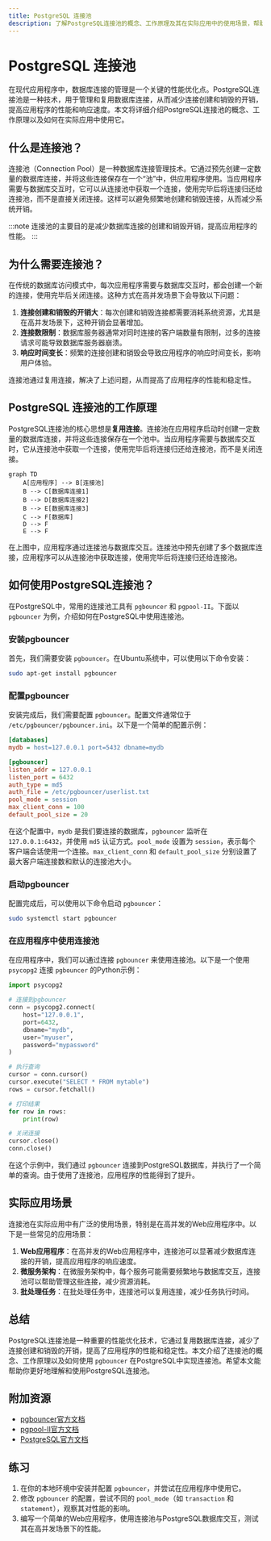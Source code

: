 ```yaml
---
title: PostgreSQL 连接池
description: 了解PostgreSQL连接池的概念、工作原理及其在实际应用中的使用场景，帮助初学者优化数据库性能。
---
```


# PostgreSQL 连接池

在现代应用程序中，数据库连接的管理是一个关键的性能优化点。PostgreSQL连接池是一种技术，用于管理和复用数据库连接，从而减少连接创建和销毁的开销，提高应用程序的性能和响应速度。本文将详细介绍PostgreSQL连接池的概念、工作原理以及如何在实际应用中使用它。

## 什么是连接池？

连接池（Connection Pool）是一种数据库连接管理技术。它通过预先创建一定数量的数据库连接，并将这些连接保存在一个“池”中，供应用程序使用。当应用程序需要与数据库交互时，它可以从连接池中获取一个连接，使用完毕后将连接归还给连接池，而不是直接关闭连接。这样可以避免频繁地创建和销毁连接，从而减少系统开销。

:::note
连接池的主要目的是减少数据库连接的创建和销毁开销，提高应用程序的性能。
:::

## 为什么需要连接池？

在传统的数据库访问模式中，每次应用程序需要与数据库交互时，都会创建一个新的连接，使用完毕后关闭连接。这种方式在高并发场景下会导致以下问题：

1. **连接创建和销毁的开销大**：每次创建和销毁连接都需要消耗系统资源，尤其是在高并发场景下，这种开销会显著增加。
2. **连接数限制**：数据库服务器通常对同时连接的客户端数量有限制，过多的连接请求可能导致数据库服务器崩溃。
3. **响应时间变长**：频繁的连接创建和销毁会导致应用程序的响应时间变长，影响用户体验。

连接池通过复用连接，解决了上述问题，从而提高了应用程序的性能和稳定性。

## PostgreSQL 连接池的工作原理

PostgreSQL连接池的核心思想是**复用连接**。连接池在应用程序启动时创建一定数量的数据库连接，并将这些连接保存在一个池中。当应用程序需要与数据库交互时，它从连接池中获取一个连接，使用完毕后将连接归还给连接池，而不是关闭连接。

```mermaid
graph TD
    A[应用程序] --> B[连接池]
    B --> C[数据库连接1]
    B --> D[数据库连接2]
    B --> E[数据库连接3]
    C --> F[数据库]
    D --> F
    E --> F
```

在上图中，应用程序通过连接池与数据库交互。连接池中预先创建了多个数据库连接，应用程序可以从连接池中获取连接，使用完毕后将连接归还给连接池。

## 如何使用PostgreSQL连接池？

在PostgreSQL中，常用的连接池工具有 `pgbouncer` 和 `pgpool-II`。下面以 `pgbouncer` 为例，介绍如何在PostgreSQL中使用连接池。

### 安装pgbouncer

首先，我们需要安装 `pgbouncer`。在Ubuntu系统中，可以使用以下命令安装：

```bash
sudo apt-get install pgbouncer
```

### 配置pgbouncer

安装完成后，我们需要配置 `pgbouncer`。配置文件通常位于 `/etc/pgbouncer/pgbouncer.ini`。以下是一个简单的配置示例：

```ini
[databases]
mydb = host=127.0.0.1 port=5432 dbname=mydb

[pgbouncer]
listen_addr = 127.0.0.1
listen_port = 6432
auth_type = md5
auth_file = /etc/pgbouncer/userlist.txt
pool_mode = session
max_client_conn = 100
default_pool_size = 20
```

在这个配置中，`mydb` 是我们要连接的数据库，`pgbouncer` 监听在 `127.0.0.1:6432`，并使用 `md5` 认证方式。`pool_mode` 设置为 `session`，表示每个客户端会话使用一个连接。`max_client_conn` 和 `default_pool_size` 分别设置了最大客户端连接数和默认的连接池大小。

### 启动pgbouncer

配置完成后，可以使用以下命令启动 `pgbouncer`：

```bash
sudo systemctl start pgbouncer
```

### 在应用程序中使用连接池

在应用程序中，我们可以通过连接 `pgbouncer` 来使用连接池。以下是一个使用 `psycopg2` 连接 `pgbouncer` 的Python示例：

```python
import psycopg2

# 连接到pgbouncer
conn = psycopg2.connect(
    host="127.0.0.1",
    port=6432,
    dbname="mydb",
    user="myuser",
    password="mypassword"
)

# 执行查询
cursor = conn.cursor()
cursor.execute("SELECT * FROM mytable")
rows = cursor.fetchall()

# 打印结果
for row in rows:
    print(row)

# 关闭连接
cursor.close()
conn.close()
```

在这个示例中，我们通过 `pgbouncer` 连接到PostgreSQL数据库，并执行了一个简单的查询。由于使用了连接池，应用程序的性能得到了提升。

## 实际应用场景

连接池在实际应用中有广泛的使用场景，特别是在高并发的Web应用程序中。以下是一些常见的应用场景：

1. **Web应用程序**：在高并发的Web应用程序中，连接池可以显著减少数据库连接的开销，提高应用程序的响应速度。
2. **微服务架构**：在微服务架构中，每个服务可能需要频繁地与数据库交互，连接池可以帮助管理这些连接，减少资源消耗。
3. **批处理任务**：在批处理任务中，连接池可以复用连接，减少任务执行时间。

## 总结

PostgreSQL连接池是一种重要的性能优化技术，它通过复用数据库连接，减少了连接创建和销毁的开销，提高了应用程序的性能和稳定性。本文介绍了连接池的概念、工作原理以及如何使用 `pgbouncer` 在PostgreSQL中实现连接池。希望本文能帮助你更好地理解和使用PostgreSQL连接池。

## 附加资源

- [pgbouncer官方文档](https://www.pgbouncer.org/)
- [pgpool-II官方文档](https://www.pgpool.net/docs/)
- [PostgreSQL官方文档](https://www.postgresql.org/docs/)

## 练习

1. 在你的本地环境中安装并配置 `pgbouncer`，并尝试在应用程序中使用它。
2. 修改 `pgbouncer` 的配置，尝试不同的 `pool_mode`（如 `transaction` 和 `statement`），观察其对性能的影响。
3. 编写一个简单的Web应用程序，使用连接池与PostgreSQL数据库交互，测试其在高并发场景下的性能。